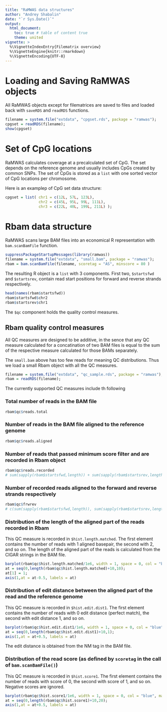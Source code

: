 ```yaml
---
title: "RaMWAS data structures"
author: "Andrey Shabalin"
date: "`r Sys.Date()`"
output:
  html_document:
    toc: true # table of content true
    theme: united
vignette: >
  %\VignetteIndexEntry{Filematrix overview}
  %\VignetteEngine{knitr::rmarkdown}
  %\VignetteEncoding{UTF-8}
---
```


# Loading and Saving RaMWAS objects

All RaMWAS objects except for filematrices are saved to files and loaded back with `saveRDS` and `readRDS` functions.

```r
filename = system.file("extdata", "cpgset.rds", package = "ramwas");
cpgset = readRDS(filename);
show(cpgset)

```

# Set of CpG locations

RaMWAS calculates coverage at a precalculated set of CpG. The set depends on the reference genome and usually includes CpGs created by common SNPs. 	The set of CpGs is stored as a `list` with one sorted vector of CpG locations per chromosome.

Here is an examplep of CpG set data structure:

```r
cpgset = list( chr1 = c(12L, 57L, 123L),
               chr2 = c(45L, 95L, 99L, 111L),
               chr3 = c(22L, 40L, 199L, 211L) );
```


# Rbam data structure 

RaMWAS scans large BAM files into an economical R representation with `bam.scanBamFile` function.

```r
suppressPackageStartupMessages(library(ramwas))
filename = system.file("extdata", "small.bam", package = "ramwas");
rbam = bam.scanBamFile(filename, scoretag = "AS", minscore = 80 ) 
```

The resulting R object is a `list` with 3 components.
First two, `$startsfwd` and `$startsrev`, contain read start positions for forward and reverse strands respectively.

```r
head(names(rbam$startsfwd))
rbam$startsfwd$chr2
rbam$startsrev$chr1

```

The `$qc` component holds the quality control measures. 

## Rbam quality control measures

All QC measures are designed to be additive, in the sence that any QC measure calculated for a concatination of two BAM files is equal to the sum of the respective measure calculated for those BAMs separately.

The `small.bam` above has too few reads for meaning QC distributions. Thus we load a small Rbam object with all the QC measures.

```r
filename = system.file("extdata", "qc_sample.rds", package = "ramwas");
rbam = readRDS(filename);
```

The currently supported QC measures include th following


### Total number of reads in the BAM file

```r
rbam$qc$reads.total
```

### Number of reads in the BAM file aligned to the reference genome

```r
rbam$qc$reads.aligned
```

### Number of reads that passed minimum score filter and are recorded in Rbam object

```r
rbam$qc$reads.recorded
# sum(sapply(rbam$startsfwd,length)) + sum(sapply(rbam$startsrev,length))
```

### Number of recorded reads aligned to the forward and reverse strands respectively

```r
rbam$qc$frwrev
# c(sum(sapply(rbam$startsfwd,length)), sum(sapply(rbam$startsrev,length)))
```

### Distribution of the length of the aligned part of the reads recorded in Rbam

This QC measure is recorded in `$hist.length.matched`. The first element contains the number of reads with 1 aligned basepair, the second with 2, and so on. 
The length of the aligned part of the reads is calculated from the CIGAR strings in the BAM file.

```r
barplot(rbam$qc$hist.length.matched/1e6, width = 1, space = 0, col = "blue", main = "Distribution of the length of the aligned part of the reads", xaxs="i", yaxs="i", ylab = "count, millions");
at = seq(0,length(rbam$qc$hist.length.matched)+10,10);
at[1] = 1;
axis(1,at = at-0.5, labels = at)
```


### Distribution of edit distance between the aligned part of the read and the reference genome

This QC measure is recorded in `$hist.edit.dist1`. The first element contains the number of reads with 0 edit distance (perfect match), the second with edit distance 1, and so on. 

```r
barplot(rbam$qc$hist.edit.dist1/1e6, width = 1, space = 0, col = "blue", main = "Distribution of edit distance", xaxs="i", yaxs="i", ylab = "count, millions");
at = seq(0,length(rbam$qc$hist.edit.dist1)+10,1);
axis(1,at = at+0.5, labels = at)
```

The edit distance is obtained from the NM tag in the BAM file.

### Distribution of the read score (as defined by `scoretag` in the call of `bam.scanBamFile()`)

This QC measure is recorded in `$hist.score1`. The first element contains the number of reads with score of 0, the second with score of 1, and so on. Negative scores are ignored.

```r
barplot(rbam$qc$hist.score1/1e6, width = 1, space = 0, col = "blue", main = "Distribution of read scores", xaxs="i", yaxs="i", ylab = "count, millions");
at = seq(0,length(rbam$qc$hist.score1)+10,20);
axis(1,at = at+0.5, labels = at)
```









